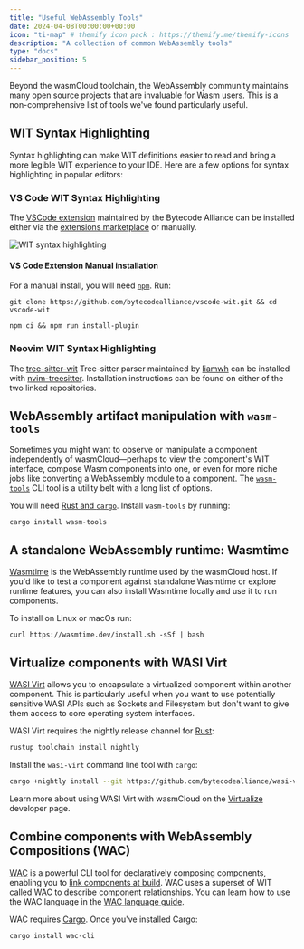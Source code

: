 ```yaml
---
title: "Useful WebAssembly Tools"
date: 2024-04-08T00:00:00+00:00
icon: "ti-map" # themify icon pack : https://themify.me/themify-icons
description: "A collection of common WebAssembly tools"
type: "docs"
sidebar_position: 5
---
```


Beyond the wasmCloud toolchain, the WebAssembly community maintains many open source projects that are invaluable for Wasm users. This is a non-comprehensive list of tools we've found particularly useful.

## WIT Syntax Highlighting

Syntax highlighting can make WIT definitions easier to read and bring a more legible WIT experience to your IDE. Here are a few options for syntax highlighting in popular editors:

### VS Code WIT Syntax Highlighting

The [VSCode extension](https://github.com/bytecodealliance/vscode-wit/) maintained by the Bytecode Alliance can be installed either via the [extensions marketplace](https://marketplace.visualstudio.com/items?itemName=BytecodeAlliance.wit-idl) or manually.

![WIT syntax highlighting](../images/wit-syntax.png)

#### VS Code Extension Manual installation

For a manual install, you will need [`npm`](https://www.npmjs.com/). Run:

```shell
git clone https://github.com/bytecodealliance/vscode-wit.git && cd vscode-wit
```

```shell
npm ci && npm run install-plugin
```

### Neovim WIT Syntax Highlighting

The [tree-sitter-wit](https://github.com/liamwh/tree-sitter-wit/) Tree-sitter parser maintained by [liamwh](https://github.com/liamwh) can be installed with [nvim-treesitter](https://github.com/nvim-treesitter/nvim-treesitter). Installation instructions can be found on either of the two linked repositories.

## WebAssembly artifact manipulation with `wasm-tools`

Sometimes you might want to observe or manipulate a component independently of wasmCloud&mdash;perhaps to view the component's WIT interface, compose Wasm components into one, or even for more niche jobs like converting a WebAssembly module to a component. The [`wasm-tools`](https://github.com/bytecodealliance/wasm-tools) CLI tool is a utility belt with a long list of options.

You will need [Rust and `cargo`](https://doc.rust-lang.org/cargo/getting-started/installation.html). Install `wasm-tools` by running:

```shell
cargo install wasm-tools
```

## A standalone WebAssembly runtime: Wasmtime

[Wasmtime](https://github.com/bytecodealliance/wasmtime) is the WebAssembly runtime used by the wasmCloud host. If you'd like to test a component against standalone Wasmtime or explore runtime features, you can also install Wasmtime locally and use it to run components.

To install on Linux or macOs run:

```shell
curl https://wasmtime.dev/install.sh -sSf | bash
```

## Virtualize components with WASI Virt

[WASI Virt](https://github.com/bytecodealliance/wasi-virt) allows you to encapsulate a virtualized component within another component. This is particularly useful when you want to use potentially sensitive WASI APIs such as Sockets and Filesystem but don't want to give them access to core operating system interfaces.

WASI Virt requires the nightly release channel for [Rust](https://www.rust-lang.org/tools/install):

```bash
rustup toolchain install nightly
```

Install the `wasi-virt` command line tool with `cargo`:

```bash
cargo +nightly install --git https://github.com/bytecodealliance/wasi-virt
```
Learn more about using WASI Virt with wasmCloud on the [Virtualize](/docs/developer/components/virtualize) developer page.

## Combine components with WebAssembly Compositions (WAC)

[WAC](https://github.com/bytecodealliance/wac) is a powerful CLI tool for declaratively composing components, enabling you to [link components at build](/docs/concepts/linking-components/linking-at-build). WAC uses a superset of WIT called WAC to describe component relationships. You can learn how to use the WAC language in the [WAC language guide](https://github.com/bytecodealliance/wac/blob/main/LANGUAGE.md). 

WAC requires [Cargo](https://doc.rust-lang.org/cargo/getting-started/installation.html). Once you've installed Cargo:

```shell
cargo install wac-cli
```